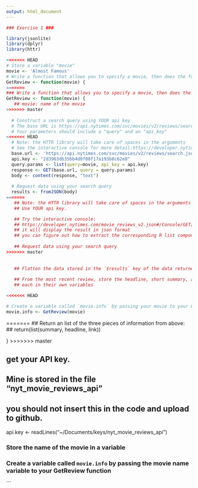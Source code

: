 ```yaml
---
output: html_document
---
```



```r
### Exercise 1 ###

library(jsonlite)
library(dplyr)
library(httr)

<<<<<<< HEAD
# Store a variable "movie"
movie <- 'Almost Famous'
# Write a function that allows you to specify a movie, then does the following:
GetReview <- function(movie) {
=======
### Write a function that allows you to specify a movie, then does the following:
GetReview <- function(movie) {
   ## movie: name of the movie
>>>>>>> master
  
  # Construct a search query using YOUR api key
  # The base URL is https://api.nytimes.com/svc/movies/v2/reviews/search.json?
  # Your parameters should include a "query" and an "api_key"
<<<<<<< HEAD
  # Note: the HTTR library will take care of spaces in the arguments
  # See the interactive console for more detail:https://developer.nytimes.com/movie_reviews_v2.json#/Console/GET/reviews/search.json
  base.url <- 'https://api.nytimes.com/svc/movies/v2/reviews/search.json?'
  api.key <- "2d3963db35bb4d0f88f17a193b8c62e8"
  query.params <- list(query=movie, api_key = api.key)
  response <- GET(base.url, query = query.params)
  body <- content(response, "text")
  
  # Request data using your search query
  results <- fromJSON(body)
=======
   ## Note: the HTTR library will take care of spaces in the arguments
   ## Use YOUR api key.  

   ## Try the interactive console:
   ## https://developer.nytimes.com/movie_reviews_v2.json#/Console/GET/reviews/search.json
   ## it will display the result in json format
   ## you can figure out how to extract the corresponding R list components
  
   ## Request data using your search query
>>>>>>> master
  
  
   ## Flatten the data stored in the `$results` key of the data returned to you
  
   ## From the most recent review, store the headline, short summary, and link to full article
   ## each in their own variables

<<<<<<< HEAD

# Create a variable called `movie.info` by passing your movie to your GetReview function
movie.info <- GetReview(movie)
```
=======
   ## Return an list of the three pieces of information from above:
   ## return(list(summary, headline, link))
  
}
>>>>>>> master

## get your API key.
## Mine is stored in the file "nyt_movie_reviews_api"
## you should not insert this in the code and upload to github.
api.key <- readLines("~/Documents/keys/nyt_movie_reviews_api")

### Store the name of the movie in a variable

### Create a variable called `movie.info` by passing the movie name variable to your GetReview function


```
